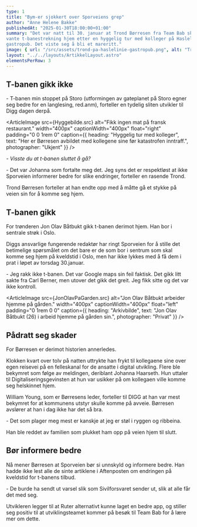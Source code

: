 ```yaml
---
type: 1
title: "Bym-er sjokkert over Sporveiens grep"
author: "Anne Helene Bakke"
publishedAt: "2025-01-30T18:00:00+01:00"
summary: "Det var natt til 30. januar at Trond Børresen fra Team Bab skulle reise på sin 
vante t-banestrekning hjem etter en hyggelig tur med kolleger på Haslelinje 
gastropub. Det viste seg å bli et mareritt."
image: { url: "/src/assets/trond-pa-haslelinie-gastropub.png", alt: "Trond hygger seg med kolleger", height: "300px" }
layout: "../../layouts/ArtikkelLayout.astro"
elementsPerRow: 3
---
```



## T-banen gikk ikke 

\- T-banen min stoppet på Storo \(utformingen av gateplanet på Storo
egner seg bedre for en langlesing, red.anm\), forteller en tydelig sliten
utvikler til Digg dagen derpå.

<ArticleImage src={Hyggebilde.src} alt="Fikk ingen mat på fransk restaurant." width="400px" captionWidth="400px" float="right" padding="0 0 1rem 0" caption={{
  heading: "Hyggelig tur med kolleger",
  text: "Her er Børresen avbildet med kollegene sine før katastrofen inntraff.",
  photographer: "Ukjent"
}} />

<i>\- Visste du at t-banen sluttet å gå?</i>

\- Det var Johanna som fortalte meg det. Jeg syns det er respektløst at
ikke Sporveien informerer bedre for slike endringer, forteller en rasende Trond.

Trond Børresen forteller at han endte opp med å måtte gå et stykke på
veien sin for å komme seg hjem.

## T-banen gikk

For trønderen Jon Olav Båtbukt gikk t-banen derimot hjem. Han bor i
sentrale strøk i Oslo.

Diggs ansvarlige fungerende redaktør har ringt Sporveien for å stille det betimelige spørsmålet om
det bare er de som bor i sentrum som skal komme seg hjem på kveldstid i Oslo,
men har ikke lykkes med å få dem i prat i løpet av torsdag 30.januar.

\- Jeg rakk ikke t-banen. Det var Google maps sin feil faktisk. Det gikk litt
sakte fra Carl Berner, men utover det gikk det greit. Jeg fikk sitte og
det var ikke kontroll.

<ArticleImage src={JonOlavPaGarden.src} alt="Jon Olav Båtbukt arbeider hjemme på gården." width="400px" captionWidth="400px" float="left" padding="0 1rem 0 0" caption={{
  heading: "Arkivbilde",
  text: "Jon Olav Båtbukt (26) i arbeid hjemme på gården sin.",
  photographer: "Privat"
}} />

## Pådratt seg skader

For Børresen er derimot historien annerledes.

Klokken kvart over tolv på natten uttrykte han frykt til kollegaene sine
over egen reisevei på en felleskanal for de ansatte i digital utvikling.
Flere ble bekymret som følge av meldingen, deriblant Johanna Haarseth.
Hun uttaler til Digitaliseringsgevinsten at hun var usikker på om
kollegaen ville komme seg helskinnet hjem.

William Young, som er Børresens leder, forteller til DIGG at han var mest
bekymret for at kommunens utstyr skulle komme på avveie.
Børresen avslører at han i dag ikke har det så bra.

\- Det som plager meg mest er kanskje at jeg er støl i ryggen og
ribbeina.

Han ble reddet av familien som plukket ham opp på veien hjem til slutt.

## Bør informere bedre

Nå mener Børresen at Sporveien bør si unnskyld og informere bedre.
Han hadde ikke lest alle de sinte artiklene i Aftenposten om endringen på
kveldstid for t-banens tilbud.

\- De burde ha sendt ut varsel slik som Sivilforsvaret sender ut, slik at
alle får det med seg.

Utvikleren legger til at Ruter alternativt kunne laget en bedre app, og
stiller seg positiv til at utviklingsteamet kommer på besøk til Team Bab
for å lære mer om dette.
